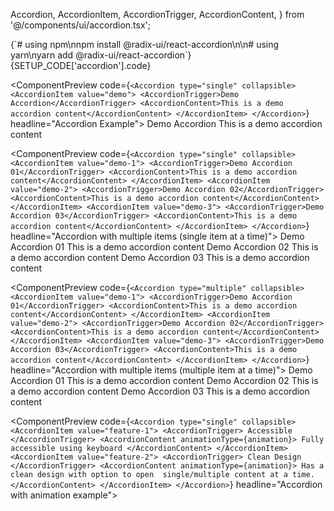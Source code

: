   Accordion,
  AccordionItem,
  AccordionTrigger,
  AccordionContent,
} from '@/components/ui/accordion.tsx';

<DocsPageOutline />

<ComponentDocsHeader />

<ComponentManualSetup>
  <CodeBlock>{`# using npm\nnpm install @radix-ui/react-accordion\n\n# using yarn\nyarn add @radix-ui/react-accordion`}</CodeBlock>
  <div class="py-6" />
  <CodeBlock hasViewMore fileName={SETUP_CODE['accordion'].registerAt}>
    {SETUP_CODE['accordion'].code}
  </CodeBlock>
</ComponentManualSetup>

<div class="py-12" />

<ComponentPreview
  code={`<Accordion type="single" collapsible>
  <AccordionItem value="demo">
    <AccordionTrigger>Demo Accordion</AccordionTrigger>
    <AccordionContent>This is a demo accordion content</AccordionContent>
  </AccordionItem>
</Accordion>`}
  headline="Accordion Example">
  <Accordion type="single" collapsible>
    <AccordionItem value="demo">
      <AccordionTrigger>Demo Accordion</AccordionTrigger>
      <AccordionContent>This is a demo accordion content</AccordionContent>
    </AccordionItem>
  </Accordion>
</ComponentPreview>

<div class="py-12" />

<ComponentPreview
  code={`<Accordion type="single" collapsible>
  <AccordionItem value="demo-1">
    <AccordionTrigger>Demo Accordion 01</AccordionTrigger>
    <AccordionContent>This is a demo accordion content</AccordionContent>
  </AccordionItem>
  <AccordionItem value="demo-2">
    <AccordionTrigger>Demo Accordion 02</AccordionTrigger>
    <AccordionContent>This is a demo accordion content</AccordionContent>
  </AccordionItem>
  <AccordionItem value="demo-3">
    <AccordionTrigger>Demo Accordion 03</AccordionTrigger>
    <AccordionContent>This is a demo accordion content</AccordionContent>
  </AccordionItem>
  </Accordion>`}
  headline="Accordion with multiple items (single item at a time)">
  <Accordion type="single" collapsible>
    <AccordionItem value="demo-1">
      <AccordionTrigger>Demo Accordion 01</AccordionTrigger>
      <AccordionContent>This is a demo accordion content</AccordionContent>
    </AccordionItem>
    <AccordionItem value="demo-2">
      <AccordionTrigger>Demo Accordion 02</AccordionTrigger>
      <AccordionContent>This is a demo accordion content</AccordionContent>
    </AccordionItem>
    <AccordionItem value="demo-3">
      <AccordionTrigger>Demo Accordion 03</AccordionTrigger>
      <AccordionContent>This is a demo accordion content</AccordionContent>
    </AccordionItem>
  </Accordion>
</ComponentPreview>

<div class="py-12" />

<ComponentPreview
  code={`<Accordion type="multiple" collapsible>
  <AccordionItem value="demo-1">
    <AccordionTrigger>Demo Accordion 01</AccordionTrigger>
    <AccordionContent>This is a demo accordion content</AccordionContent>
  </AccordionItem>
  <AccordionItem value="demo-2">
    <AccordionTrigger>Demo Accordion 02</AccordionTrigger>
    <AccordionContent>This is a demo accordion content</AccordionContent>
  </AccordionItem>
  <AccordionItem value="demo-3">
    <AccordionTrigger>Demo Accordion 03</AccordionTrigger>
    <AccordionContent>This is a demo accordion content</AccordionContent>
  </AccordionItem>
</Accordion>`}
  headline="Accordion with multiple items (multiple item at a time)">
  <Accordion type="multiple" collapsible>
    <AccordionItem value="demo-1">
      <AccordionTrigger>Demo Accordion 01</AccordionTrigger>
      <AccordionContent>This is a demo accordion content</AccordionContent>
    </AccordionItem>
    <AccordionItem value="demo-2">
      <AccordionTrigger>Demo Accordion 02</AccordionTrigger>
      <AccordionContent>This is a demo accordion content</AccordionContent>
    </AccordionItem>
    <AccordionItem value="demo-3">
      <AccordionTrigger>Demo Accordion 03</AccordionTrigger>
      <AccordionContent>This is a demo accordion content</AccordionContent>
    </AccordionItem>
  </Accordion>
</ComponentPreview>

<div class="py-12" />

<ComponentPreview
  code={`<Accordion type="single" collapsible>
  <AccordionItem value="feature-1">
    <AccordionTrigger>
      Accessible
    </AccordionTrigger>
    <AccordionContent animationType={animation}>
      Fully accessible using keyboard
    </AccordionContent>
  </AccordionItem>
  <AccordionItem value="feature-2">
    <AccordionTrigger>
      Clean Design
    </AccordionTrigger>
    <AccordionContent animationType={animation}>
      Has a clean design with option to open 
      single/multiple content at a time.
    </AccordionContent>
  </AccordionItem>
</Accordion>`}
  headline="Accordion with animation example">
  <AccordionWithAnimationInContent />
</ComponentPreview>
